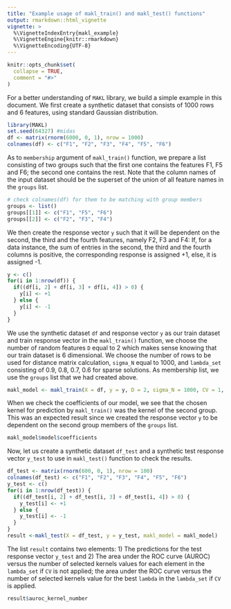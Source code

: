 ---
title: "Example usage of makl_train() and makl_test() functions"
output: rmarkdown::html_vignette
vignette: >
  %\VignetteIndexEntry{makl_example}
  %\VignetteEngine{knitr::rmarkdown}
  %\VignetteEncoding{UTF-8}
---

```{r, include = FALSE}
knitr::opts_chunk$set(
  collapse = TRUE,
  comment = "#>"
)
```

For a better understanding of `MAKL` library, we build a simple example in this document. We first create a synthetic dataset that consists of 1000 rows and 6 features, using standard Gaussian distribution.

```{r setup}
library(MAKL)
set.seed(64327) #midas
df <- matrix(rnorm(6000, 0, 1), nrow = 1000)
colnames(df) <- c("F1", "F2", "F3", "F4", "F5", "F6")
```

As to `membership` argument of `makl_train()` function, we prepare a list consisting of two groups such that the first one contains the features F1, F5 and F6; the second one contains the rest. Note that the column names of the input dataset should be the superset of the union of all feature names in the `groups` list.

```{r}
# check colnames(df) for them to be matching with group members
groups <- list()
groups[[1]] <- c("F1", "F5", "F6")
groups[[2]] <- c("F2", "F3", "F4")
```

We then create the response vector `y` such that it will be dependent on the second, the third and the fourth features, namely F2, F3 and F4: If, for a data instance, the sum of entries in the second, the third and the fourth columns is positive, the corresponding response is assigned +1, else, it is assigned -1.

```{r}
y <- c()
for(i in 1:nrow(df)) {
  if((df[i, 2] + df[i, 3] + df[i, 4]) > 0) {
    y[i] <- +1
  } else {
    y[i] <- -1
  }
}
```

We use the synthetic dataset `df` and response vector `y` as our train dataset and train response vector in the `makl_train()` function, we choose the number of random features `D` equal to 2 which makes sense knowing that our train dataset is 6 dimensional. We choose the number of rows to be used for distance matrix calculation, `sigma_N` equal to 1000, and `lambda_set` consisting of 0.9, 0.8, 0.7, 0.6 for sparse solutions. As membership list, we use the `groups` list that we had created above.

```{r}
makl_model <- makl_train(X = df, y = y, D = 2, sigma_N = 1000, CV = 1, membership = groups, lambda_set = c(0.9, 0.8, 0.7, 0.6))
```

When we check the coefficients of our model, we see that the chosen kernel for prediction by `makl_train()` was the kernel of the second group. This was an expected result since we created the response vector `y` to be dependent on the second group members of the `groups` list.

```{r}
makl_model$model$coefficients
```

Now, let us create a synthetic dataset `df_test` and a synthetic test response vector `y_test` to use in `makl_test()` function to check the results.

```{r}
df_test <- matrix(rnorm(600, 0, 1), nrow = 100)
colnames(df_test) <- c("F1", "F2", "F3", "F4", "F5", "F6")
y_test <- c()
for(i in 1:nrow(df_test)) {
  if((df_test[i, 2] + df_test[i, 3] + df_test[i, 4]) > 0) {
    y_test[i] <- +1
  } else {
    y_test[i] <- -1
  }
}
result <-makl_test(X = df_test, y = y_test, makl_model = makl_model)
```

The list `result` contains two elements: 
1) The predictions for the test response vector `y_test` and
2) The area under the ROC curve (AUROC) versus the number of selected kernels values for each element in the `lambda_set` if `CV` is not applied; the area under the ROC curve versus the number of selected kernels value for the best `lambda` in the `lambda_set` if `CV` is applied.

```{r}
result$auroc_kernel_number
```
